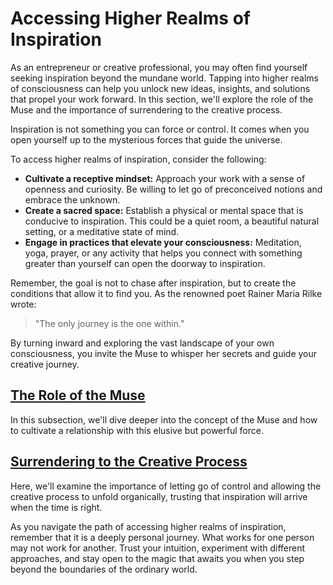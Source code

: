 
# Accessing Higher Realms of Inspiration

As an entrepreneur or creative professional, you may often find yourself seeking inspiration beyond the mundane world. Tapping into higher realms of consciousness can help you unlock new ideas, insights, and solutions that propel your work forward. In this section, we'll explore the role of the Muse and the importance of surrendering to the creative process.

<Callout type="info">
Inspiration is not something you can force or control. It comes when you open yourself up to the mysterious forces that guide the universe.
</Callout>

To access higher realms of inspiration, consider the following:

- **Cultivate a receptive mindset:** Approach your work with a sense of openness and curiosity. Be willing to let go of preconceived notions and embrace the unknown.
- **Create a sacred space:** Establish a physical or mental space that is conducive to inspiration. This could be a quiet room, a beautiful natural setting, or a meditative state of mind.
- **Engage in practices that elevate your consciousness:** Meditation, yoga, prayer, or any activity that helps you connect with something greater than yourself can open the doorway to inspiration.

Remember, the goal is not to chase after inspiration, but to create the conditions that allow it to find you. As the renowned poet Rainer Maria Rilke wrote:

> "The only journey is the one within."

By turning inward and exploring the vast landscape of your own consciousness, you invite the Muse to whisper her secrets and guide your creative journey.

## [The Role of the Muse](/higher-inspiration/role-of-muse)

In this subsection, we'll dive deeper into the concept of the Muse and how to cultivate a relationship with this elusive but powerful force.

## [Surrendering to the Creative Process](/higher-inspiration/surrendering-creative-process)

Here, we'll examine the importance of letting go of control and allowing the creative process to unfold organically, trusting that inspiration will arrive when the time is right.

As you navigate the path of accessing higher realms of inspiration, remember that it is a deeply personal journey. What works for one person may not work for another. Trust your intuition, experiment with different approaches, and stay open to the magic that awaits you when you step beyond the boundaries of the ordinary world.